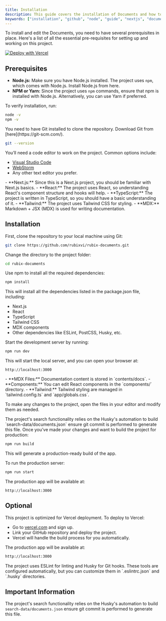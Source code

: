 ```yaml
---
title: Installation
description: This guide covers the installation of Documents and how to edit your new project.
keywords: ["installation", "github", "node", "guide", "nextjs", "documents"]
---
```


To install and edit the Documents, you need to have several prerequisites in place. Here's a list of all the essential pre-requisites 
for setting up and working on this project.

[![Deploy with Vercel](https://vercel.com/button)](https://vercel.com/new/clone?repository-url=https%3A%2F%2Fgithub.com%2Frubixvi%2Frubix-documents&project-name=my-documents&repository-name=my-documents&demo-title=Documents&demo-description=This%20Document%20Starter%20Kit%20is%20developed%20with%20Next.js%2C%20Tailwind%20CSS%20and%20TypeScript.%20It%20serves%20as%20a%20flexible%20and%20scalable%20foundation%20for%20building%20documentation%20websites%20or%20content-driven%20projects.&demo-url=https%3A%2F%2Frubix-documents.vercel.app%2F&demo-image=https%3A%2F%2Fgithub.com%2Frubixvi%2Frubix-documents%2Fblob%2Fmain%2Fpublic%2Fscreens%2Fscreen-1.png)

## Prerequisites

<Step>
<StepItem title="System Requirements">

  - **Node.js:** Make sure you have Node.js installed. The project uses `npm`, which comes with Node.js. Install Node.js from here.
  - **NPM or Yarn:** Since the project uses `npm` commands, ensure that npm is installed with Node.js. Alternatively, you can use Yarn if preferred.

To verify installation, run:

  ```bash
  node -v
  npm -v
  ```

</StepItem>
<StepItem title="Git">
You need to have Git installed to clone the repository. Download Git from [here](https://git-scm.com/).

  ```bash
  git --version
  ```

</StepItem>
<StepItem title="Code Editor">
You’ll need a code editor to work on the project. Common options include:

  - [Visual Studio Code](https://code.visualstudio.com/)
  - [WebStorm](https://www.jetbrains.com/webstorm/)
  - Any other text editor you prefer.

</StepItem>
<StepItem title="Required Knowledge">
- **Next.js:** Since this is a Next.js project, you should be familiar with Next.js basics.
- **React:** The project uses React, so understanding React's component structure and hooks will help.
- **TypeScript:** The project is written in TypeScript, so you should have a basic understanding of it.
- **Tailwind:** The project uses Tailwind CSS for styling.
- **MDX:** Markdown + JSX (MDX) is used for writing documentation.

</StepItem>
</Step>

## Installation

<Step>
<StepItem title="Clone the Repository">
First, clone the repository to your local machine using Git:

  ```bash
  git clone https://github.com/rubixvi/rubix-documents.git
  ```

Change the directory to the project folder:

  ```bash
  cd rubix-documents
  ```

</StepItem>
<StepItem title="Install Dependencies">
Use npm to install all the required dependencies:

  ```bash
  npm install
  ```

This will install all the dependencies listed in the package.json file, including:

  - Next.js
  - React
  - TypeScript
  - Tailwind CSS
  - MDX components
  - Other dependencies like ESLint, PostCSS, Husky, etc.

</StepItem>

<StepItem title="Running the Development Server">
Start the development server by running:

  ```bash
  npm run dev
  ```

This will start the local server, and you can open your browser at:

  ```arduino
  http://localhost:3000
  ```

</StepItem>

<StepItem title="Editing the Project">
  - **MDX Files:** Documentation content is stored in `contents/docs`.
  - **Components:** You can edit React components in the `components/` directory.
  - **Tailwind:** Tailwind styling are managed in `tailwind.config.ts` and `app/globals.css`.

To make any changes to the project, open the files in your editor and modify them as needed.


<Note title="Required" type="danger">
  The project's search functionality relies on the Husky's automation to build `search-data/documents.json` ensure git commit is performed to generate this file.
</Note>


</StepItem>
<StepItem title="Building for Production">
Once you’ve made your changes and want to build the project for production:

  ```bash
  npm run build
  ```

This will generate a production-ready build of the app.

</StepItem>
<StepItem title="Running Production Server">
To run the production server:

  ```bash
  npm run start
  ```

The production app will be available at:

  ```arduino
  http://localhost:3000
  ```

</StepItem>
</Step>

## Optional
<Step>
<StepItem title="Deploying to Vercel">
This project is optimized for Vercel deployment. To deploy to Vercel:

  - Go to [vercel.com](https://vercel.com/) and sign up.
  - Link your GitHub repository and deploy the project.
  - Vercel will handle the build process for you automatically.

The production app will be available at:

  ```bash
  http://localhost:3000
  ```

</StepItem>
<StepItem title="Linting and Pre-commit Hooks">
The project uses ESLint for linting and Husky for Git hooks. These tools are configured automatically, but you can customize them in `.eslintrc.json` and `.husky` directories.
</StepItem>
</Step>

## Important Information

The project's search functionality relies on the Husky's automation to build `search-data/documents.json` ensure git commit is performed to generate this file.
